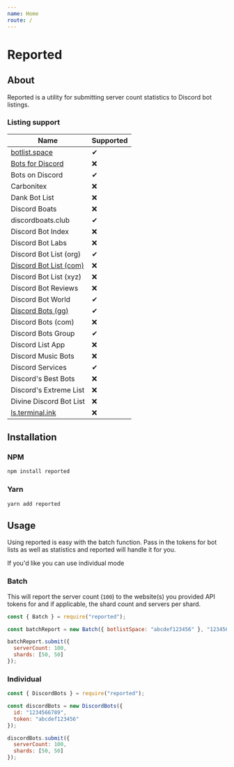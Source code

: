 ```yaml
---
name: Home
route: /
---
```


# Reported

## About

Reported is a utility for submitting server count statistics to Discord bot listings.

### Listing support

| Name                                                  | Supported |
| ----------------------------------------------------- | --------- |
| [botlist.space](https://botlist.space/)               | ✔         |
| [Bots for Discord](https://botsfordiscord.com/)       | ❌        |
| Bots on Discord                                       | ✔         |
| Carbonitex                                            | ❌        |
| Dank Bot List                                         | ❌        |
| Discord Boats                                         | ❌        |
| discordboats.club                                     | ✔         |
| Discord Bot Index                                     | ❌        |
| Discord Bot Labs                                      | ❌        |
| Discord Bot List (org)                                | ✔         |
| [Discord Bot List (com)](https://discordbotlist.com/) | ❌        |
| Discord Bot List (xyz)                                | ❌        |
| Discord Bot Reviews                                   | ❌        |
| Discord Bot World                                     | ✔         |
| [Discord Bots (gg)](https://discord.bots.gg/)         | ✔         |
| Discord Bots (com)                                    | ❌        |
| Discord Bots Group                                    | ✔         |
| Discord List App                                      | ❌        |
| Discord Music Bots                                    | ❌        |
| Discord Services                                      | ✔         |
| Discord's Best Bots                                   | ❌        |
| Discord's Extreme List                                | ❌        |
| Divine Discord Bot List                               | ❌        |
| [ls.terminal.ink](https://ls.terminal.ink/)           | ❌        |

## Installation

### NPM

```bash
npm install reported
```

### Yarn

```bash
yarn add reported
```

## Usage

Using reported is easy with the batch function.
Pass in the tokens for bot lists as well as statistics and reported will handle it for you.

If you'd like you can use individual mode

### Batch

This will report the server count (`100`) to the website(s) you provided API tokens for and if applicable, the shard count and servers per shard.

```js
const { Batch } = require("reported");

const batchReport = new Batch({ botlistSpace: "abcdef123456" }, "123456789");

batchReport.submit({
  serverCount: 100,
  shards: [50, 50]
});
```

### Individual

```js
const { DiscordBots } = require("reported");

const discordBots = new DiscordBots({
  id: "1234566789",
  token: "abcdef123456"
});

discordBots.submit({
  serverCount: 100,
  shards: [50, 50]
});
```
